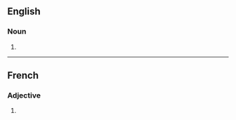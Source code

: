 ==English==

===Noun===
{{head|en|noun form}}

# {{plural of|liberticide|lang=en}}

----

==French==

===Adjective===
{{head|fr|adjective form}}

# {{plural of|liberticide|lang=fr}}